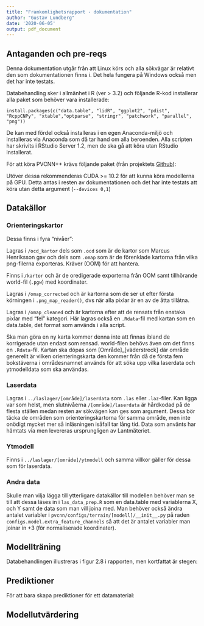 ```yaml
---
title: "Framkomlighetsrapport - dokumentation"
author: "Gustav Lundberg"
date: '2020-06-05'
output: pdf_document
---
```

## Antaganden och pre-reqs

Denna dokumentation utgår från att Linux körs och alla sökvägar är relativt den som dokumentationen finns i. Det hela \textit{borde} fungera på Windows också men det har inte testats.

Databehandling sker i allmänhet i R (ver > 3.2) och följande R-kod installerar alla paket som behöver vara installerade:


`install.packages(c("data.table", "lidR", "ggplot2", "pdist", "RcppCNPy", "xtable","optparse", "stringr", "patchwork", "parallel", "png"))`

De kan med fördel också installeras i en egen Anaconda-miljö och installeras via Anaconda som då tar hand om alla beroenden. Alla scripten har skrivits i RStudio Server 1.2, men de ska gå att köra utan RStudio installerat.

För att köra PVCNN++ krävs följande paket (från projektets [Github](https://github.com/mit-han-lab/pvcnn)):
\begin{itemize}
  \item Python >= 3.7
  \item \href{https://github.com/pytorch/pytorch}{PyTorch} >= 1.3
  \item \href{https://github.com/numba/numba}{numba}
  \item \href{https://github.com/numpy/numpy}{numpy}
  \item \href{https://github.com/scipy/scipy}{scipy}
  \item \href{https://github.com/benjaminp/six}{six}
  \item \href{https://github.com/lanpa/tensorboardX}{tensorboardX} >= 1.2
  \item \href{https://github.com/tqdm/tqdm}{tqdm}
  \item \href{https://github.com/dranjan/python-plyfile}{plyfile}
  \item \href{https://github.com/h5py/h5py}{h5py}
\end{itemize}
Utöver dessa rekommenderas CUDA >= 10.2 för att kunna köra modellerna på GPU. Detta antas i resten av dokumentationen och det har inte testats att köra utan detta argument (`--devices 0,1`)

\newpage
## Datakällor

### Orienteringskartor

Dessa finns i fyra "nivåer":

\paragraph{Råa orienteringskartor}
Lagras  i `/ocd_kartor` dels som `.ocd` som är de kartor som Marcus Henriksson gav och dels som `.omap` som är de förenklade kartorna från vilka png-filerna exporteras. Kräver \href{https://www.openorienteering.org/apps/mapper/}{OpenOrienteeringMapper} (OOM) för att hantera.

\paragraph{.png exporter}
Finns i `/kartor` och är de oredigerade exporterna från OOM samt tillhörande world-fil (`.pgw`) med koordinater.

\paragraph{Korrigerade kartor}
Lagras i `/omap_corrected` och är kartorna som de ser ut efter första körningen i `.png_map_reader()`, dvs när alla pixlar är en av de åtta tillåtna.

\paragraph{Rensade kartor}
Lagras i `/omap_cleaned` och är kartorna efter att de rensats från enstaka pixlar med "fel" kategori. Här lagras också en `.Rdata`-fil med kartan som en data.table, det format som används i alla script. 

Ska man göra en ny karta kommer denna inte att finnas ibland de korrigerade utan endast som rensad. world-filen behövs även om det finns en `.Rdata`-fil. Kartan ska döpas som [Område]_[väderstreck] där område generellt är vilken orienteringskarta den kommer från då de första fem bokstäverna i områdesnamnet används för att söka upp vilka laserdata och ytmodelldata som ska användas.

### Laserdata

Lagras i `../laslager/[område]/laserdata` som `.las` eller `.laz`-filer. Kan ligga var som helst, men slutnivåerna `/[område]/laserdata` är hårdkodad på de flesta ställen medan resten av sökvägen kan ges som argument. Dessa bör täcka de områden som orienteringskartorna för samma område, men inte onödigt mycket mer så inläsningen isåfall tar lång tid. Data som använts har hämtats via \href{https://zeus.slu.se/get/?drop=}{SLU} men levereras ursprungligen av Lantmäteriet. 

### Ytmodell

Finns i `../laslager/[område]/ytmodell` och samma villkor gäller för dessa som för laserdata. 

### Andra data

Skulle man vilja lägga till ytterligare datakällor till modellen behöver man se till att dessa läses in i `las_data_prep.R` som en data.table med variablerna X, och Y samt de data som man vill joina med. Man behöver också ändra antalet variabler i `pvcnn/configs/terrain/[modell]/__init__.py` på raden `configs.model.extra_feature_channels` så att det är antalet variabler man joinar in +3 (för normaliserade koordinater).

## Modellträning

Databehandlingen illustreras i figur 2.8 i rapporten, men kortfattat är stegen:

\begin{enumerate}
  \item Exportera en png-karta med tillhörande pgw-fil från OOM
  \item Ladda ner motsvarande laserdata och ytmodell
  \item Kör \verb|las_data_prep.R| för att sammanfoga data
  \item Kör \verb|pvcnn/data/terrain/prepare_data.py| för att skapa h5-filer
  \item Kör \verb|pvcnn/train.py| för att träna modellen.
\end{enumerate}



## Prediktioner

För att bara skapa prediktioner för ett datamaterial:

\begin{enumerate}
  \item Exportera en png-karta med tillhörande pgw-fil från OOM ELLER
  \item Skapa en .png-fil och .pgw-fil manuellt om orienteringskarta saknas. \footnote{Kan vara enfärgad, men antalet pixlar samt värdena i .pgw-filen avgör hur griddningen och därmed kartorna görs.}
  \item Ladda ner motsvarande laserdata och ytmodell
  \item Kör \verb|las_data_prep.R| för att sammanfoga data
  \item Kör \verb|pvcnn/data/terrain/prepare_data.py| för att skapa h5-filer
  \item Se till att 
  \item Kopiera in xyzrgb-filerna till h5-katalogen med \verb|pvcnn/utils/xyzrgbcopy.py|
\end{enumerate}

## Modellutvärdering
\begin{enumerate}
  \item Exportera en png-karta med tillhörande pgw-fil från OOM
  \item Ladda ner motsvarande laserdata och ytmodell
  \item Kör \verb|las_data_prep.R| för att sammanfoga data
  \item Kör \verb|pvcnn/data/terrain/prepare_data.py| för att skapa h5-filer
  \item Kopiera in label-filerna till h5-katalogen med \verb|pvcnn/utils/labelbcopy.py| 
\end{enumerate}